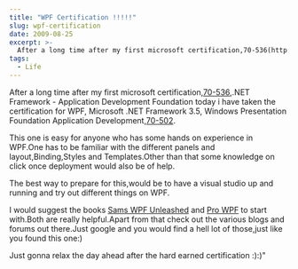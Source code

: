 ```yaml
---
title: "WPF Certification !!!!!"
slug: wpf-certification
date: 2009-08-25
excerpt: >-
  After a long time after my first microsoft certification,70-536(http://www.microsoft.com/learning/en/us/exam.aspx?ID=70-536),.NET Framework - Application Development Foundation today i have taken the certification for WPF, Microsoft .NET Framework 3.5, Windows Presentation Foundation Application...
tags:
  - Life
---
```

After a long time after my first microsoft certification,[70-536](http://www.microsoft.com/learning/en/us/exam.aspx?ID=70-536),.NET Framework - Application Development Foundation today i have taken the certification for WPF, Microsoft .NET Framework 3.5, Windows Presentation Foundation Application Development,[70-502](http://www.microsoft.com/learning/en/us/exam.aspx?ID=70-502&locale=en-us).  

This one is easy for anyone who has some hands on experience in WPF.One has to be familiar with the different panels and layout,Binding,Styles and Templates.Other than that some knowledge on click once deployment would also be of help.  

The best way to prepare for this,would be to have a visual studio up and running and try out different things on WPF.  

I would suggest the books [Sams WPF Unleashed](http://www.pearson.ch/Informatik/SamsPublishing/1449/9780672328916/Windows-Presentation-Foundation.aspx) and [Pro WPF](http://www.apress.com/book/view/9781590599556) to start with.Both are really helpful.Apart from that check out the various blogs and forums out there.Just google and you would find a hell lot of those,just like you found this one:)  

Just gonna relax the day ahead after the hard earned certification :):)"